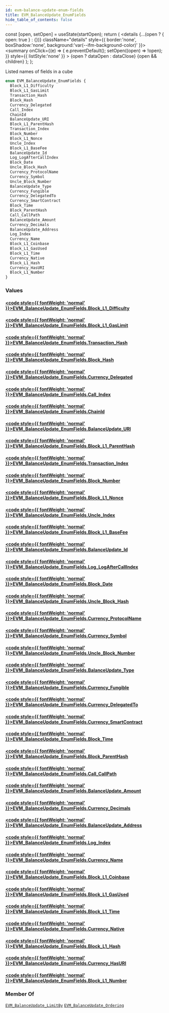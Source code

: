 ```yaml
---
id: evm-balance-update-enum-fields
title: EVM_BalanceUpdate_EnumFields
hide_table_of_contents: false
---
```







  const [open, setOpen] = useState(startOpen);
  return (
    <details {...(open ? { open: true } : {})} className="details" style={{ border:'none', boxShadow:'none', background:'var(--ifm-background-color)' }}>
      <summary
        onClick={(e) => {
          e.preventDefault();
          setOpen((open) => !open);
        }}
        style={{ listStyle:'none' }}
      >
      {open ? dataOpen : dataClose}
      </summary>
      {open && children}
    </details>
  );
};










Listed names of fields in a cube


```graphql
enum EVM_BalanceUpdate_EnumFields {
  Block_L1_Difficulty
  Block_L1_GasLimit
  Transaction_Hash
  Block_Hash
  Currency_Delegated
  Call_Index
  ChainId
  BalanceUpdate_URI
  Block_L1_ParentHash
  Transaction_Index
  Block_Number
  Block_L1_Nonce
  Uncle_Index
  Block_L1_BaseFee
  BalanceUpdate_Id
  Log_LogAfterCallIndex
  Block_Date
  Uncle_Block_Hash
  Currency_ProtocolName
  Currency_Symbol
  Uncle_Block_Number
  BalanceUpdate_Type
  Currency_Fungible
  Currency_DelegatedTo
  Currency_SmartContract
  Block_Time
  Block_ParentHash
  Call_CallPath
  BalanceUpdate_Amount
  Currency_Decimals
  BalanceUpdate_Address
  Log_Index
  Currency_Name
  Block_L1_Coinbase
  Block_L1_GasUsed
  Block_L1_Time
  Currency_Native
  Block_L1_Hash
  Currency_HasURI
  Block_L1_Number
}
```




### Values

#### [<code style={{ fontWeight: 'normal' }}>EVM_BalanceUpdate_EnumFields.<b>Block_L1_Difficulty</b></code>](#)  
> 
> 
> 
> 

#### [<code style={{ fontWeight: 'normal' }}>EVM_BalanceUpdate_EnumFields.<b>Block_L1_GasLimit</b></code>](#)  
> 
> 
> 
> 

#### [<code style={{ fontWeight: 'normal' }}>EVM_BalanceUpdate_EnumFields.<b>Transaction_Hash</b></code>](#)  
> 
> 
> 
> 

#### [<code style={{ fontWeight: 'normal' }}>EVM_BalanceUpdate_EnumFields.<b>Block_Hash</b></code>](#)  
> 
> 
> 
> 

#### [<code style={{ fontWeight: 'normal' }}>EVM_BalanceUpdate_EnumFields.<b>Currency_Delegated</b></code>](#)  
> 
> 
> 
> 

#### [<code style={{ fontWeight: 'normal' }}>EVM_BalanceUpdate_EnumFields.<b>Call_Index</b></code>](#)  
> 
> 
> 
> 

#### [<code style={{ fontWeight: 'normal' }}>EVM_BalanceUpdate_EnumFields.<b>ChainId</b></code>](#)  
> 
> 
> 
> 

#### [<code style={{ fontWeight: 'normal' }}>EVM_BalanceUpdate_EnumFields.<b>BalanceUpdate_URI</b></code>](#)  
> 
> 
> 
> 

#### [<code style={{ fontWeight: 'normal' }}>EVM_BalanceUpdate_EnumFields.<b>Block_L1_ParentHash</b></code>](#)  
> 
> 
> 
> 

#### [<code style={{ fontWeight: 'normal' }}>EVM_BalanceUpdate_EnumFields.<b>Transaction_Index</b></code>](#)  
> 
> 
> 
> 

#### [<code style={{ fontWeight: 'normal' }}>EVM_BalanceUpdate_EnumFields.<b>Block_Number</b></code>](#)  
> 
> 
> 
> 

#### [<code style={{ fontWeight: 'normal' }}>EVM_BalanceUpdate_EnumFields.<b>Block_L1_Nonce</b></code>](#)  
> 
> 
> 
> 

#### [<code style={{ fontWeight: 'normal' }}>EVM_BalanceUpdate_EnumFields.<b>Uncle_Index</b></code>](#)  
> 
> 
> 
> 

#### [<code style={{ fontWeight: 'normal' }}>EVM_BalanceUpdate_EnumFields.<b>Block_L1_BaseFee</b></code>](#)  
> 
> 
> 
> 

#### [<code style={{ fontWeight: 'normal' }}>EVM_BalanceUpdate_EnumFields.<b>BalanceUpdate_Id</b></code>](#)  
> 
> 
> 
> 

#### [<code style={{ fontWeight: 'normal' }}>EVM_BalanceUpdate_EnumFields.<b>Log_LogAfterCallIndex</b></code>](#)  
> 
> 
> 
> 

#### [<code style={{ fontWeight: 'normal' }}>EVM_BalanceUpdate_EnumFields.<b>Block_Date</b></code>](#)  
> 
> 
> 
> 

#### [<code style={{ fontWeight: 'normal' }}>EVM_BalanceUpdate_EnumFields.<b>Uncle_Block_Hash</b></code>](#)  
> 
> 
> 
> 

#### [<code style={{ fontWeight: 'normal' }}>EVM_BalanceUpdate_EnumFields.<b>Currency_ProtocolName</b></code>](#)  
> 
> 
> 
> 

#### [<code style={{ fontWeight: 'normal' }}>EVM_BalanceUpdate_EnumFields.<b>Currency_Symbol</b></code>](#)  
> 
> 
> 
> 

#### [<code style={{ fontWeight: 'normal' }}>EVM_BalanceUpdate_EnumFields.<b>Uncle_Block_Number</b></code>](#)  
> 
> 
> 
> 

#### [<code style={{ fontWeight: 'normal' }}>EVM_BalanceUpdate_EnumFields.<b>BalanceUpdate_Type</b></code>](#)  
> 
> 
> 
> 

#### [<code style={{ fontWeight: 'normal' }}>EVM_BalanceUpdate_EnumFields.<b>Currency_Fungible</b></code>](#)  
> 
> 
> 
> 

#### [<code style={{ fontWeight: 'normal' }}>EVM_BalanceUpdate_EnumFields.<b>Currency_DelegatedTo</b></code>](#)  
> 
> 
> 
> 

#### [<code style={{ fontWeight: 'normal' }}>EVM_BalanceUpdate_EnumFields.<b>Currency_SmartContract</b></code>](#)  
> 
> 
> 
> 

#### [<code style={{ fontWeight: 'normal' }}>EVM_BalanceUpdate_EnumFields.<b>Block_Time</b></code>](#)  
> 
> 
> 
> 

#### [<code style={{ fontWeight: 'normal' }}>EVM_BalanceUpdate_EnumFields.<b>Block_ParentHash</b></code>](#)  
> 
> 
> 
> 

#### [<code style={{ fontWeight: 'normal' }}>EVM_BalanceUpdate_EnumFields.<b>Call_CallPath</b></code>](#)  
> 
> 
> 
> 

#### [<code style={{ fontWeight: 'normal' }}>EVM_BalanceUpdate_EnumFields.<b>BalanceUpdate_Amount</b></code>](#)  
> 
> 
> 
> 

#### [<code style={{ fontWeight: 'normal' }}>EVM_BalanceUpdate_EnumFields.<b>Currency_Decimals</b></code>](#)  
> 
> 
> 
> 

#### [<code style={{ fontWeight: 'normal' }}>EVM_BalanceUpdate_EnumFields.<b>BalanceUpdate_Address</b></code>](#)  
> 
> 
> 
> 

#### [<code style={{ fontWeight: 'normal' }}>EVM_BalanceUpdate_EnumFields.<b>Log_Index</b></code>](#)  
> 
> 
> 
> 

#### [<code style={{ fontWeight: 'normal' }}>EVM_BalanceUpdate_EnumFields.<b>Currency_Name</b></code>](#)  
> 
> 
> 
> 

#### [<code style={{ fontWeight: 'normal' }}>EVM_BalanceUpdate_EnumFields.<b>Block_L1_Coinbase</b></code>](#)  
> 
> 
> 
> 

#### [<code style={{ fontWeight: 'normal' }}>EVM_BalanceUpdate_EnumFields.<b>Block_L1_GasUsed</b></code>](#)  
> 
> 
> 
> 

#### [<code style={{ fontWeight: 'normal' }}>EVM_BalanceUpdate_EnumFields.<b>Block_L1_Time</b></code>](#)  
> 
> 
> 
> 

#### [<code style={{ fontWeight: 'normal' }}>EVM_BalanceUpdate_EnumFields.<b>Currency_Native</b></code>](#)  
> 
> 
> 
> 

#### [<code style={{ fontWeight: 'normal' }}>EVM_BalanceUpdate_EnumFields.<b>Block_L1_Hash</b></code>](#)  
> 
> 
> 
> 

#### [<code style={{ fontWeight: 'normal' }}>EVM_BalanceUpdate_EnumFields.<b>Currency_HasURI</b></code>](#)  
> 
> 
> 
> 

#### [<code style={{ fontWeight: 'normal' }}>EVM_BalanceUpdate_EnumFields.<b>Block_L1_Number</b></code>](#)  
> 
> 
> 
> 



### Member Of

[`EVM_BalanceUpdate_LimitBy`](/docs/graphql-reference/inputs/evm-balance-update-limit-by)  <Badge class="badge badge--secondary" text="input"/><Bullet />[`EVM_BalanceUpdate_Ordering`](/docs/graphql-reference/inputs/evm-balance-update-ordering)  <Badge class="badge badge--secondary" text="input"/>

